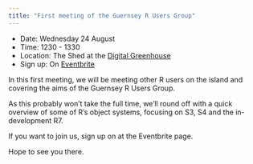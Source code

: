 ```yaml
---
title: "First meeting of the Guernsey R Users Group"
---
```


- Date: Wednesday 24 August
- Time: 1230 - 1330
- Location: The Shed at the [Digital Greenhouse](https://digitalgreenhouse.gg/)
- Sign up: On [Eventbrite](https://www.eventbrite.com/e/guernsey-r-users-group-session-one-tickets-399173026267)

In this first meeting, we will be meeting other R users on the island and covering the aims of the Guernsey R Users Group.

As this probably won't take the full time, we'll round off with a quick overview of some of R's object systems, focusing on S3, S4 and the in-development R7.

If you want to join us, sign up on at the Eventbrite page.

Hope to see you there.